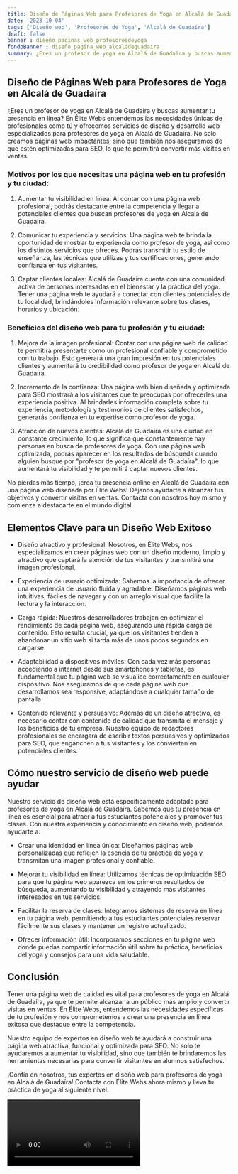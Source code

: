 ```yaml
---
title: Diseño de Páginas Web para Profesores de Yoga en Alcalá de Guadaíra
date: '2023-10-04'
tags: ['Diseño web', 'Profesores de Yoga', 'Alcalá de Guadaíra']
draft: false
banner : diseño_paginas_web_profesoresdeyoga
fondoBanner : diseño_pagina_web_alcaládeguadaíra
summary: ¿Eres un profesor de yoga en Alcalá de Guadaíra y buscas aumentar tu presencia en línea? En Élite Webs entendemos las necesidades únicas de profesionales como tú y ofrecemos servicios de diseño y desarrollo web especializados para profesores de yoga en Alcalá de Guadaíra. No solo creamos páginas web impactantes, sino que también nos aseguramos de que estén optimizadas para SEO, lo que te permitirá convertir más visitas en ventas.
---
```


## Diseño de Páginas Web para Profesores de Yoga en Alcalá de Guadaíra

¿Eres un profesor de yoga en Alcalá de Guadaíra y buscas aumentar tu presencia en línea? En Élite Webs entendemos las necesidades únicas de profesionales como tú y ofrecemos servicios de diseño y desarrollo web especializados para profesores de yoga en Alcalá de Guadaíra. No solo creamos páginas web impactantes, sino que también nos aseguramos de que estén optimizadas para SEO, lo que te permitirá convertir más visitas en ventas.

### Motivos por los que necesitas una página web en tu profesión y tu ciudad:

1. Aumentar tu visibilidad en línea: Al contar con una página web profesional, podrás destacarte entre la competencia y llegar a potenciales clientes que buscan profesores de yoga en Alcalá de Guadaíra.

2. Comunicar tu experiencia y servicios: Una página web te brinda la oportunidad de mostrar tu experiencia como profesor de yoga, así como los distintos servicios que ofreces. Podrás transmitir tu estilo de enseñanza, las técnicas que utilizas y tus certificaciones, generando confianza en tus visitantes.

3. Captar clientes locales: Alcalá de Guadaíra cuenta con una comunidad activa de personas interesadas en el bienestar y la práctica del yoga. Tener una página web te ayudará a conectar con clientes potenciales de tu localidad, brindándoles información relevante sobre tus clases, horarios y ubicación.

### Beneficios del diseño web para tu profesión y tu ciudad:

1. Mejora de la imagen profesional: Contar con una página web de calidad te permitirá presentarte como un profesional confiable y comprometido con tu trabajo. Esto generará una gran impresión en tus potenciales clientes y aumentará tu credibilidad como profesor de yoga en Alcalá de Guadaíra.

2. Incremento de la confianza: Una página web bien diseñada y optimizada para SEO mostrará a los visitantes que te preocupas por ofrecerles una experiencia positiva. Al brindarles información completa sobre tu experiencia, metodología y testimonios de clientes satisfechos, generarás confianza en tu expertise como profesor de yoga.

3. Atracción de nuevos clientes: Alcalá de Guadaíra es una ciudad en constante crecimiento, lo que significa que constantemente hay personas en busca de profesores de yoga. Con una página web optimizada, podrás aparecer en los resultados de búsqueda cuando alguien busque por "profesor de yoga en Alcalá de Guadaíra", lo que aumentará tu visibilidad y te permitirá captar nuevos clientes.

No pierdas más tiempo, ¡crea tu presencia online en Alcalá de Guadaíra con una página web diseñada por Élite Webs! Déjanos ayudarte a alcanzar tus objetivos y convertir visitas en ventas. Contacta con nosotros hoy mismo y comienza a destacarte en el mundo digital.

<GifSeo />

<Cta />

## Elementos Clave para un Diseño Web Exitoso

- Diseño atractivo y profesional: Nosotros, en Élite Webs, nos especializamos en crear páginas web con un diseño moderno, limpio y atractivo que captará la atención de tus visitantes y transmitirá una imagen profesional.

- Experiencia de usuario optimizada: Sabemos la importancia de ofrecer una experiencia de usuario fluida y agradable. Diseñamos páginas web intuitivas, fáciles de navegar y con un arreglo visual que facilite la lectura y la interacción.

- Carga rápida: Nuestros desarrolladores trabajan en optimizar el rendimiento de cada página web, asegurando una rápida carga de contenido. Esto resulta crucial, ya que los visitantes tienden a abandonar un sitio web si tarda más de unos pocos segundos en cargarse.

- Adaptabilidad a dispositivos móviles: Con cada vez más personas accediendo a internet desde sus smartphones y tabletas, es fundamental que tu página web se visualice correctamente en cualquier dispositivo. Nos aseguramos de que cada página web que desarrollamos sea responsive, adaptándose a cualquier tamaño de pantalla.

- Contenido relevante y persuasivo: Además de un diseño atractivo, es necesario contar con contenido de calidad que transmita el mensaje y los beneficios de tu empresa. Nuestro equipo de redactores profesionales se encargará de escribir textos persuasivos y optimizados para SEO, que enganchen a tus visitantes y los conviertan en potenciales clientes.

## Cómo nuestro servicio de diseño web puede ayudar

Nuestro servicio de diseño web está específicamente adaptado para profesores de yoga en Alcalá de Guadaíra. Sabemos que tu presencia en línea es esencial para atraer a tus estudiantes potenciales y promover tus clases. Con nuestra experiencia y conocimiento en diseño web, podemos ayudarte a:

- Crear una identidad en línea única: Diseñamos páginas web personalizadas que reflejen la esencia de tu práctica de yoga y transmitan una imagen profesional y confiable.

- Mejorar tu visibilidad en línea: Utilizamos técnicas de optimización SEO para que tu página web aparezca en los primeros resultados de búsqueda, aumentando tu visibilidad y atrayendo más visitantes interesados en tus servicios.

- Facilitar la reserva de clases: Integramos sistemas de reserva en línea en tu página web, permitiendo a tus estudiantes potenciales reservar fácilmente sus clases y mantener un registro actualizado.

- Ofrecer información útil: Incorporamos secciones en tu página web donde puedas compartir información útil sobre tu práctica, beneficios del yoga y consejos para una vida saludable.

## Conclusión

Tener una página web de calidad es vital para profesores de yoga en Alcalá de Guadaíra, ya que te permite alcanzar a un público más amplio y convertir visitas en ventas. En Élite Webs, entendemos las necesidades específicas de tu profesión y nos comprometemos a crear una presencia en línea exitosa que destaque entre la competencia.

Nuestro equipo de expertos en diseño web te ayudará a construir una página web atractiva, funcional y optimizada para SEO. No solo te ayudaremos a aumentar tu visibilidad, sino que también te brindaremos las herramientas necesarias para convertir visitantes en alumnos satisfechos.

¡Confía en nosotros, tus expertos en diseño web para profesores de yoga en Alcalá de Guadaíra! Contacta con Élite Webs ahora mismo y lleva tu práctica de yoga al siguiente nivel.

<Video />

<CtaBot job='Profesores de Yoga' city='Alcalá de Guadaíra'/>

<Gmaps query='Alcalá de Guadaíra+españa+maps' />